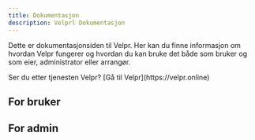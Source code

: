 ```yaml
---
title: Dokumentasjon
description: Velprl Dokumentasjon
---
```



Dette er dokumentasjonsiden til Velpr. 
Her kan du finne informasjon om hvordan Velpr fungerer og hvordan du kan bruke det både som bruker og som
eier, administrator eller arrangør.

<Aside type="tip">
Ser du etter tjenesten Velpr? [Gå til Velpr](https://velpr.online)
</Aside>

## For bruker

<CardGrid>
	<LinkCard title="Booke timer" href="users/bookitem"/>
	<LinkCard title="Meld på arrangement" href="users/eventsignup"/>
</CardGrid>


## For admin
<CardGrid>
	<LinkCard title="Opprett system" href="admins/newsystem"/>
	<LinkCard title="Om regler" href="admins/rules"/>
</CardGrid>

